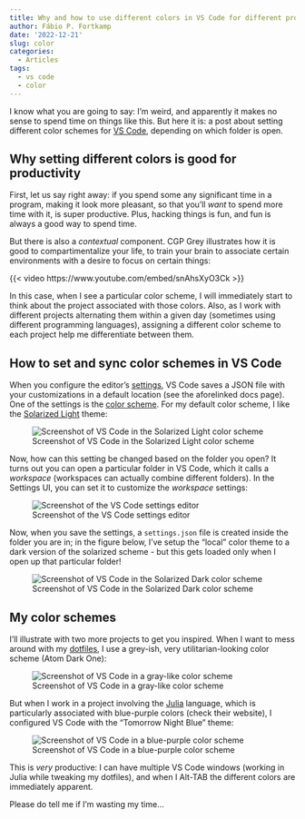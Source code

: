 ```yaml
---
title: Why and how to use different colors in VS Code for different projects
author: Fábio P. Fortkamp
date: '2022-12-21'
slug: color
categories:
  - Articles
tags:
  - vs code
  - color
---
```


I know what you are going to say: I'm weird, and apparently it makes no sense to
spend time on things like this. But here it is: a post about setting different
color schemes for [VS Code](https://code.visualstudio.com/), depending on which
folder is open.

## Why setting different colors is good for productivity

First, let us say right away: if you spend some any significant time in a
program, making it look more pleasant, so that you'll *want* to spend more time
with it, is super productive. Plus, hacking things is fun, and fun is always a 
good way to spend time.

But there is also a *contextual* component. CGP Grey illustrates how it is
good to compartimentalize your life, to train your brain to associate certain 
environments with a desire to focus on certain things:

{{< video https://www.youtube.com/embed/snAhsXyO3Ck >}}

In this case, when I see a particular color scheme, I will immediately start to
think about the project associated with those colors. Also,
as I work with different projects alternating them within a given day (sometimes
using different programming languages), assigning a different color scheme to 
each project help me differentiate between them.

## How to set and sync color schemes in VS Code

When you configure the editor's 
[settings](https://code.visualstudio.com/docs/getstarted/settings), VS Code 
saves a JSON file with your customizations in a default location (see the 
aforelinked docs page). One of the settings is the [color  scheme](https://code.visualstudio.com/docs/getstarted/themes). For my default 
color scheme, I like the 
[Solarized Light](https://ethanschoonover.com/solarized/) theme:

![Screenshot of VS Code in the Solarized Light color scheme](images/Code_PGvr0Covqz.png)


Now, how can this setting be changed based on the folder you open? It turns out
you can open a particular folder in VS Code, which it calls a *workspace* 
(workspaces can actually combine different folders). In the Settings UI, you
can set it to customize the *workspace* settings:

![Screenshot of the VS Code settings editor](images/Code_wCsyAXtpD6.png)

Now, when you save the settings, a `settings.json` file is created inside the
folder you are in; in the figure below, I've setup the "local" color theme to
a dark version of the solarized scheme - but this gets loaded only when I open
up that particular folder!

![Screenshot of VS Code in the Solarized Dark color scheme](images/Code_qYRrZ4Z2eM.png)

## My color schemes

I'll illustrate with two more projects to get you inspired. When I want to mess
around with my [dotfiles](https://github.com/fabiofortkamp/dotfiles/), I use
a grey-ish, very utilitarian-looking color scheme (Atom Dark One):

![Screenshot of VS Code in a gray-like color scheme](images/Code_ZErK6i88nf.png)

But when I work in a project involving the [Julia](https://julialang.org/)
language, which is particularly associated with blue-purple colors (check their
website), I configured VS Code with the "Tomorrow Night Blue" theme:

![Screenshot of VS Code in a blue-purple color scheme](images/Code_AKPuxJ5Q4K.png)

This is *very* productive: I can have multiple VS Code windows (working in Julia while tweaking my 
dotfiles), and when I Alt-TAB the different colors are immediately apparent.

Please do tell me if I'm wasting my time...
